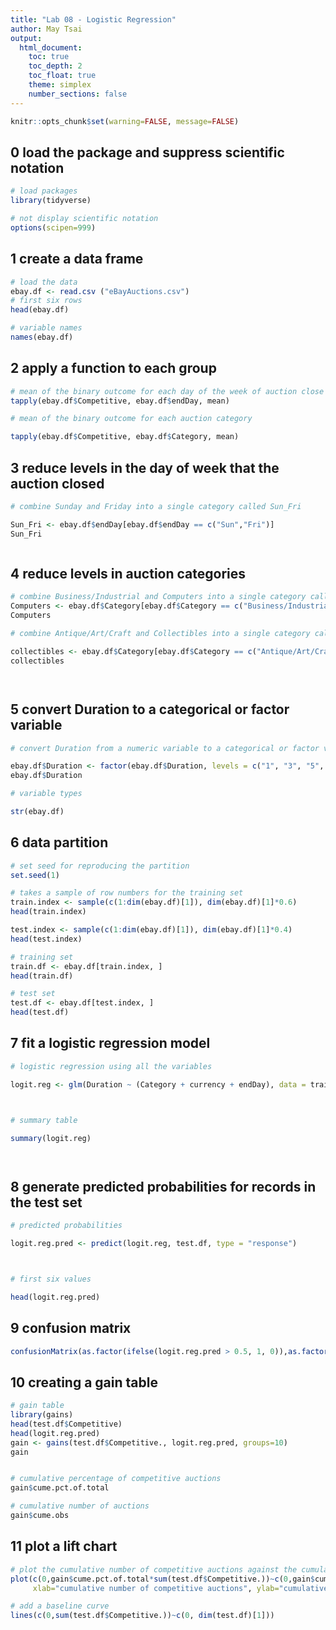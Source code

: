 ```yaml
---
title: "Lab 08 - Logistic Regression"
author: May Tsai
output:
  html_document:
    toc: true
    toc_depth: 2
    toc_float: true
    theme: simplex
    number_sections: false
---
```


```r
knitr::opts_chunk$set(warning=FALSE, message=FALSE)
```

## 0 load the package and suppress scientific notation 
```r
# load packages 
library(tidyverse)

# not display scientific notation
options(scipen=999)
```

## 1 create a data frame
```r
# load the data
ebay.df <- read.csv ("eBayAuctions.csv")
# first six rows
head(ebay.df)

# variable names 
names(ebay.df)
```

## 2 apply a function to each group 
```r
# mean of the binary outcome for each day of the week of auction close   
tapply(ebay.df$Competitive, ebay.df$endDay, mean)

# mean of the binary outcome for each auction category  

tapply(ebay.df$Competitive, ebay.df$Category, mean)


```

## 3 reduce levels in the day of week that the auction closed  
```r
# combine Sunday and Friday into a single category called Sun_Fri

Sun_Fri <- ebay.df$endDay[ebay.df$endDay == c("Sun","Fri")]
Sun_Fri



```

## 4 reduce levels in auction categories 
```r
# combine Business/Industrial and Computers into a single category called Computers
Computers <- ebay.df$Category[ebay.df$Category == c("Business/Industrial","Computer")]
Computers

# combine Antique/Art/Craft and Collectibles into a single category called collectibles

collectibles <- ebay.df$Category[ebay.df$Category == c("Antique/Art/Craft","Collectibles")]
collectibles




```

## 5 convert Duration to a categorical or factor variable 
```r
# convert Duration from a numeric variable to a categorical or factor variable  

ebay.df$Duration <- factor(ebay.df$Duration, levels = c("1", "3", "5", "7", "10"))
ebay.df$Duration

# variable types 

str(ebay.df)


```


## 6 data partition
```r
# set seed for reproducing the partition 
set.seed(1)

# takes a sample of row numbers for the training set 
train.index <- sample(c(1:dim(ebay.df)[1]), dim(ebay.df)[1]*0.6)  
head(train.index)

test.index <- sample(c(1:dim(ebay.df)[1]), dim(ebay.df)[1]*0.4)  
head(test.index)

# training set 
train.df <- ebay.df[train.index, ]
head(train.df)

# test set 
test.df <- ebay.df[test.index, ]
head(test.df)


```

## 7 fit a logistic regression model 
```r
# logistic regression using all the variables

logit.reg <- glm(Duration ~ (Category + currency + endDay), data = train.df, family = "binomial") 



# summary table 

summary(logit.reg)




```

## 8 generate predicted probabilities for records in the test set 
```r
# predicted probabilities 

logit.reg.pred <- predict(logit.reg, test.df, type = "response")



# first six values 

head(logit.reg.pred)

```

## 9 confusion matrix 
```r
confusionMatrix(as.factor(ifelse(logit.reg.pred > 0.5, 1, 0)),as.factor(test.df$Competitive.),positive = "1")

```

## 10 creating a gain table 
```r
# gain table 
library(gains)
head(test.df$Competitive)
head(logit.reg.pred)
gain <- gains(test.df$Competitive., logit.reg.pred, groups=10)
gain


# cumulative percentage of competitive auctions 
gain$cume.pct.of.total

# cumulative number of auctions 
gain$cume.obs
```

## 11 plot a lift chart
```r
# plot the cumulative number of competitive auctions against the cumulative number of auctions
plot(c(0,gain$cume.pct.of.total*sum(test.df$Competitive.))~c(0,gain$cume.obs), 
     xlab="cumulative number of competitive auctions", ylab="cumulative number of auctions", type="l")

# add a baseline curve 
lines(c(0,sum(test.df$Competitive.))~c(0, dim(test.df)[1]))
```